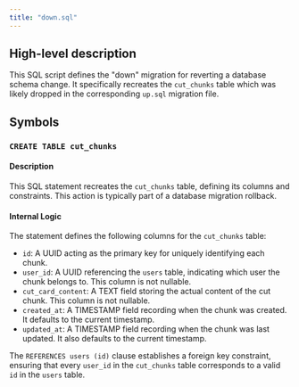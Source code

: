 ```yaml
---
title: "down.sql"
---
```


## High-level description
This SQL script defines the "down" migration for reverting a database schema change. It specifically recreates the `cut_chunks` table which was likely dropped in the corresponding `up.sql` migration file.

## Symbols

### `CREATE TABLE cut_chunks`
#### Description
This SQL statement recreates the `cut_chunks` table, defining its columns and constraints. This action is typically part of a database migration rollback.

#### Internal Logic
The statement defines the following columns for the `cut_chunks` table:

- `id`: A UUID acting as the primary key for uniquely identifying each chunk.
- `user_id`: A UUID referencing the `users` table, indicating which user the chunk belongs to. This column is not nullable.
- `cut_card_content`: A TEXT field storing the actual content of the cut chunk. This column is not nullable.
- `created_at`: A TIMESTAMP field recording when the chunk was created. It defaults to the current timestamp.
- `updated_at`: A TIMESTAMP field recording when the chunk was last updated. It also defaults to the current timestamp.

The `REFERENCES users (id)` clause establishes a foreign key constraint, ensuring that every `user_id` in the `cut_chunks` table corresponds to a valid `id` in the `users` table.
